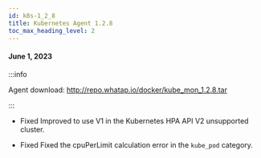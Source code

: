 ```yaml
---
id: k8s-1_2_8
title: Kubernetes Agent 1.2.8
toc_max_heading_level: 2
---
```


#### June 1, 2023

:::info

Agent download: http://repo.whatap.io/docker/kube_mon_1.2.8.tar

:::

-   <Status>Fixed</Status> Improved to use V1 in the Kubernetes HPA API V2 unsupported cluster.

-   <Status>Fixed</Status> Fixed the cpuPerLimit calculation error in the <code>kube_pod</code> category.
